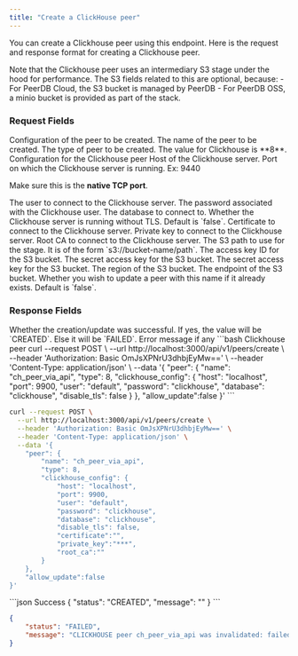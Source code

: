```yaml
---
title: "Create a ClickHouse peer"
---
```

You can create a Clickhouse peer using this endpoint. Here is the request and response format for creating a Clickhouse peer.

<Info>
Note that the Clickhouse peer uses an intermediary S3 stage under the hood for performance. The S3 fields related to this are optional, because:
- For PeerDB Cloud, the S3 bucket is managed by PeerDB
- For PeerDB OSS, a minio bucket is provided as part of the stack.
</Info>

### Request Fields
<ParamField path="peer" type="object" required>
Configuration of the peer to be created.
</ParamField>

<Expandable title="peer">
<ParamField path="name" type="string" required>
The name of the peer to be created.
</ParamField>

<ParamField path="type" type="8" required>
The type of peer to be created. The value for Clickhouse is **8**.
</ParamField>

<ParamField path="clickhouse_config" type="object" required>
Configuration for the Clickhouse peer
</ParamField>

<Expandable title="clickhouse_config">
<ParamField path="host" type="string" required>
Host of the Clickhouse server.
</ParamField>

<ParamField path="port" type="number" required>
Port on which the Clickhouse server is running. Ex: 9440

Make sure this is the **native TCP port**.
</ParamField>

<ParamField path="user" type="string" required>
The user to connect to the Clickhouse server.
</ParamField>

<ParamField path="password" type="string" required>
The password associated with the Clickhouse user.
</ParamField>

<ParamField path="database" type="string" required>
The database to connect to.
</ParamField>

<ParamField path="disable_tls" type="boolean">
Whether the Clickhouse server is running without TLS. Default is `false`.
</ParamField>

<ParamField path="certificate" type="string">
Certificate to connect to the Clickhouse server.
</ParamField>

<ParamField path="private_key" type="string">
Private key to connect to the Clickhouse server.
</ParamField>

<ParamField path="root_ca" type="string">
Root CA to connect to the Clickhouse server.
</ParamField>

<ParamField path="s3_path" type="string">
The S3 path to use for the stage. It is of the form `s3://bucket-name/path`.
</ParamField>

<ParamField path="access_key_id" type="string">
The access key ID for the S3 bucket.
</ParamField>

<ParamField path="secret_access_key" type="string">
The secret access key for the S3 bucket.
</ParamField>

<ParamField path="secret_access_key" type="string">
The secret access key for the S3 bucket.
</ParamField>

<ParamField path="region" type="string">
The region of the S3 bucket.
</ParamField>

<ParamField path="endpoint" type="string">
The endpoint of the S3 bucket.
</ParamField>

</Expandable>
</Expandable>
<ParamField path="allow_update" type="boolean">
Whether you wish to update a peer with this name if it already exists. Default is `false`.
</ParamField>

### Response Fields
<ParamField path="status" type="CREATED|FAILED">
Whether the creation/update was successful. If yes, the value will be `CREATED`. Else it will be `FAILED`.
</ParamField>

<ParamField path="message" type="string">
Error message if any
</ParamField>

<RequestExample>
```bash Clickhouse peer
curl --request POST \
  --url http://localhost:3000/api/v1/peers/create \
  --header 'Authorization: Basic OmJsXPNrU3dhbjEyMw==' \
  --header 'Content-Type: application/json' \
  --data '{
	"peer": {
		"name": "ch_peer_via_api",
		"type": 8,
		"clickhouse_config": {
			"host": "localhost",
			"port": 9900,
			"user": "default",
			"password": "clickhouse",
			"database": "clickhouse",
			"disable_tls": false
		}
	},
	"allow_update":false
}'
```


```bash Clickhouse peer with cert auth
curl --request POST \
  --url http://localhost:3000/api/v1/peers/create \
  --header 'Authorization: Basic OmJsXPNrU3dhbjEyMw==' \
  --header 'Content-Type: application/json' \
  --data '{
	"peer": {
		"name": "ch_peer_via_api",
		"type": 8,
		"clickhouse_config": {
			"host": "localhost",
			"port": 9900,
			"user": "default",
			"password": "clickhouse",
			"database": "clickhouse",
			"disable_tls": false,
			"certificate":"",
			"private_key":"***",
			"root_ca":""
		}
	},
	"allow_update":false
}'
```
</RequestExample>

<ResponseExample>
```json Success
{
	"status": "CREATED",
	"message": ""
}
```

```json Clickhouse error
{
	"status": "FAILED",
	"message": "CLICKHOUSE peer ch_peer_via_api was invalidated: failed to open connection to Clickhouse peer: failed to ping to Clickhouse peer: dial tcp [::1]:9900: connect: connection refused"
}
```
</ResponseExample>